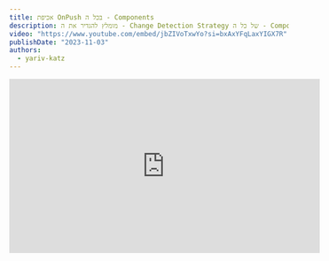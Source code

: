 ```yaml
---
title: אכיפת OnPush בכל ה - Components
description: מומלץ להגדיר את ה - Change Detection Strategy של כל ה - Components ל - OnPush
video: "https://www.youtube.com/embed/jbZIVoTxwYo?si=bxAxYFqLaxYIGX7R"
publishDate: "2023-11-03"
authors:
  - yariv-katz
---
```


<div class="not-content flex">
	<iframe
		className="mx-auto mb-10"
		width="560"
		height="315"
		src="https://www.youtube.com/embed/jbZIVoTxwYo?si=bxAxYFqLaxYIGX7R"
		title="YouTube video player"
		frameBorder="0"
		allow="accelerometer; autoplay; clipboard-write; encrypted-media; gyroscope; picture-in-picture; web-share"
		allowFullScreen
	/>
</div>

אם משתמש נכנס לאתר שלך, והאתר איטי , המשתמש כנראה יעזוב. אנחנו צריכים להתאמץ לעשות את האפליקציה שלנו כמה שיותר מהירה. אחת הדרכים להאיץ את האפליקציה שלך היא להשתמש באסטרטגיית `OnPush` בכל ה - Components.  
הצעדים הבאים יחייבו אותך להגדיר את כל ה - Components שלך להשתמש באסטרטגיית `OnPush`.

<div class="[&>h3]:step steps mb-12 mr-4 border-r pr-8 [counter-reset:step]">

### יצירת אפליקציה Angular חדשה

```bash
npx @angular/cli@latest new all-onpush --minimal --style css --routing false
```

### Angular cli מוגדר ל OnPush

בעיה: אם תיצור קומפוננטה עם Angular cli, היא לא תהיה מוגדרת ל `OnPush`.  
ודא שכל קומפוננטה חדשה שנוצרת עם Angular cli מוגדרת ל `OnPush`.

```json title="angular.json"
...
"@schematics/angular:component": {
	...
	"changeDetection": "OnPush"
},
...
```

### הוספת Lint

בעיה: אם תסיר את ה `OnPush` באופן ידני, או תיצור קומפוננטה בלי Angular cli, ייתכן שתשכח להגדיר את אסטרטגיית ה - Change Detection ל `OnPush`. Lint יכול לעזור לך לקבל שגיאת lint על כל קומפוננטה שאינה מוגדרת ל `OnPush`.  
כרגע ה - `app.component.ts` אינו מוגדר ל `OnPush`, אז נתקין את eslint כדי לעזור לנו לתפוס את הבעיות האלה.

```bash
npx ng lint
```

פקודה זו תתקין lint והרצתה שוב תראה לך את השגיאות lint.
כרגע אין לנו שגיאות lint, בוא נגדיר שגיאת lint כאשר אנחנו לא משתמשים ב `OnPush`.

### כלל ה - Lint: @angular-eslint/prefer-on-push-component-change-detection

צריך להגיד ל `ESLint` להתייחס לקומפוננטות שאינן משתמשות ב `OnPush` ולתת לנו שגיאת lint.

```json title=".eslintrc.json
"rules": {
	"@angular-eslint/prefer-on-push-component-change-detection": [
		"error"
	],
	...
}
```

ננסה להריץ את lint שוב:

```bash
npx ng lint
```

תראה שגיאה ב `app.component.ts` שלא משתמש ב `OnPush`

### וודא שה - CI שלך מריץ lint

הגדר את ה - CI שלך להריץ lint, כך שלא תוכל למזג קוד שאינו משתמש ב `OnPush`.  
בדוגמא זו בכל PR github actions יריץ `ng lint`.

```yaml title=".github/workflows/lint.yml"
name: Lint

on:
  push:
    branches: [main]
  pull_request:
    branches: [main]

jobs:
  build:
    runs-on: ubuntu-latest
    steps:
      - uses: actions/checkout@v4
      - name: Lint
        uses: actions/setup-node@v3
        with:
          node-version: 18
      - run: npm ci
      - run: npx ng lint
```

</div>

יש תועלת משמעותית בביצועים כאשר משתמשים באסטרטגיית `OnPush` ב - Change Detection, בוא נשנה את כל ה - Components שלנו להשתמש ב `OnPush`, וגם לאכוף את זה עם lint.